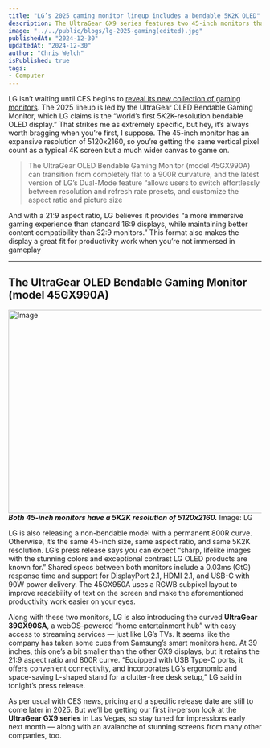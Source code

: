 ```yaml
---
title: "LG’s 2025 gaming monitor lineup includes a bendable 5K2K OLED"
description: The UltraGear GX9 series features two 45-inch monitors that LG claims are a great fit for both gaming and productivity.
image: "../../public/blogs/lg-2025-gaming(edited).jpg"
publishedAt: "2024-12-30"
updatedAt: "2024-12-30"
author: "Chris Welch"
isPublished: true
tags: 
- Computer
---
```


LG isn’t waiting until CES begins to [reveal its new collection of gaming monitors](https://www.lgnewsroom.com/2024/12/lg-unveils-worlds-first-bendable-5k2k-gaming-monitor-winner-of-three-awards-at-ces-2025/). The 2025 lineup is led by the UltraGear OLED Bendable Gaming Monitor, which LG claims is the “world’s first 5K2K-resolution bendable OLED display.” That strikes me as extremely specific, but hey, it’s always worth bragging when you’re first, I suppose. The 45-inch monitor has an expansive resolution of 5120x2160, so you’re getting the same vertical pixel count as a typical 4K screen but a much wider canvas to game on.

> The UltraGear OLED Bendable Gaming Monitor (model 45GX990A) can transition from completely flat to a 900R curvature, and the latest version of LG’s Dual-Mode feature “allows users to switch effortlessly between resolution and refresh rate presets, and customize the aspect ratio and picture size


And with a 21:9 aspect ratio, LG believes it provides “a more immersive gaming experience than standard 16:9 displays, while maintaining better content compatibility than 32:9 monitors.” This format also makes the display a great fit for productivity work when you’re not immersed in gameplay

---

## The UltraGear OLED Bendable Gaming Monitor (model 45GX990A)

<Image
  src="/blogs/lg-2025-gaming-1.jpg"
  width="718"
  height="404"
  alt="Image"
  sizes="100vw"
/>
**_Both 45-inch monitors have a 5K2K resolution of 5120x2160._** Image: LG

LG is also releasing a non-bendable model with a permanent 800R curve. Otherwise, it’s the same 45-inch size, same aspect ratio, and same 5K2K resolution. LG’s press release says you can expect “sharp, lifelike images with the stunning colors and exceptional contrast LG OLED products are known for.” Shared specs between both monitors include a 0.03ms (GtG) response time and support for DisplayPort 2.1, HDMI 2.1, and USB-C with 90W power delivery. The 45GX950A uses a RGWB subpixel layout to improve readability of text on the screen and make the aforementioned productivity work easier on your eyes.

Along with these two monitors, LG is also introducing the curved **UltraGear 39GX90SA**, a webOS-powered “home entertainment hub” with easy access to streaming services — just like LG’s TVs. It seems like the company has taken some cues from Samsung’s smart monitors here. At 39 inches, this one’s a bit smaller than the other GX9 displays, but it retains the 21:9 aspect ratio and 800R curve. “Equipped with USB Type-C ports, it offers convenient connectivity, and incorporates LG’s ergonomic and space-saving L-shaped stand for a clutter-free desk setup,” LG said in tonight’s press release.

As per usual with CES news, pricing and a specific release date are still to come later in 2025. But we’ll be getting our first in-person look at the **UltraGear GX9 series** in Las Vegas, so stay tuned for impressions early next month — along with an avalanche of stunning screens from many other companies, too.
